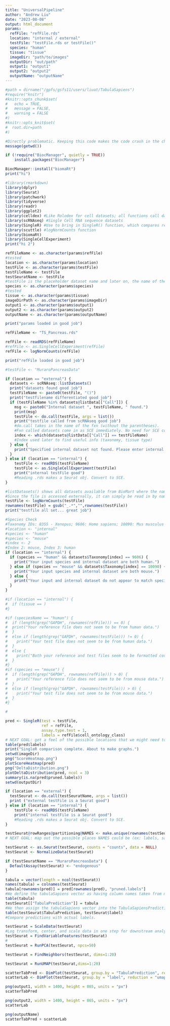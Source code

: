 ```yaml
---
title: "UniversalPipeline"
author: "Andrew Liu"
date: "2023-08-08"
output: html_document
params:
  refFile: "refFile.rds"
  location: "internal / external"
  testFile: "testFile.rds or testFile()"
  species: "human"
  tissue: "tissue"
  imageDir: "path/to/images"
  outputDir: "out/path"
  output1: "output1"
  output2: "output2"
  outputName: "outputName"
---
```


```r
#path = dirname("/gpfs/gsfs11/users/liuat/TabulaSapiens")
#require("knitr")
#knitr::opts_chunk$set(
#	echo = TRUE,
#	message = FALSE,
#	warning = FALSE
#)
#knitr::opts_knit$set(
#  root.dir=path
#)

#Directly problematic. Keeping this code makes the code crash in the chunk beginning at line 58
message(getwd())
```

```r
if (!require("BiocManager", quietly = TRUE))
    install.packages("BiocManager")

BiocManager::install("biomaRt")
print("hi")
```

```r
#library(rmarkdown)
library(dplyr)
library(Seurat)
library(patchwork)
library(tidyverse)
library(readr)
library(ggplot2)
library(celldex) #Like Rolodex for cell datasets; all functions call datasets
library(scRNAseq) #Single Cell RNA sequence datasets
library(SingleR) #Use to bring in SingleR() function, which compares reference and test data for gene similarity
library(scuttle) #logNormCounts function
library(biomaRt)
library(SingleCellExperiment)
print("hi 2")
```


```r
refFileName <- as.character(params$refFile)
#tested
location <- as.character(params$location)
testFile <- as.character(params$testFile)
testFileName <- testFile
testSeuratName <- testFile
#testFile is the placeholder dataset name and later on, the name of the dataframe; testFileName will be that dataset as a function call if calling from internal and otherwise the name of the dataset.
species <- as.character(params$species)
#tested
tissue <- as.character(params$tissue)
imageDirPath <- as.character(params$imageDir)
output1 <- as.character(params$output1)
output2 <- as.character(params$output2)
outputName <- as.character(params$outputName)

print("params loaded in good job")

refFileName <- "TS_Pancreas.rds"

refFile <- readRDS(refFileName)
#refFile <- as.SingleCellExperiment(refFile)
refFile <- logNormCounts(refFile)

print("refFile loaded in good job")

#testFile <- "MuraroPancreasData"

if (location == "external") {
  datasets <- scRNAseq::listDatasets()
  print("datasets found good job")
  testFileName <- paste0(testFile, "()")
  print("testfilename differentiated good job")
  if (testFileName %in% datasets@listData[["Call"]]) {
    msg <- paste0("Internal dataset ", testFileName, " found.")
    print(msg)
    testFile <- do.call(testFile, args = list())
    print("testfile called from scRNAseq good job")
    #do.call takes in the name of the fxn (without the parentheses).
    #Fxn called datasets come in as SCE immediately. No need for SCE conversion.
    index <- which(datasets@listData[["Call"]] == testFileName)
    #Index used later to find useful info (taxonomy, tissue type)
  } else {
    print("Specified internal dataset not found. Please enter internal dataset fxn without () - ex: ZilionisLungData. Please check spelling, dataset presence, and try again.")
  }
} else if (location == "internal") {
    testFile <- readRDS(testFileName)
    testFile <- as.SingleCellExperiment(testFile)
    print("internal testFile good")
    #Reading .rds makes a Seurat obj. Convert to SCE.
}

#listDatasets() shows all datasets available from BioMart where the name of the fxn is in the "Call" column. However, to call a function from a string using do.call() requires that the () are not there. Then take the index of listDatasets dataframe to access taxonomy and tissue type.
#Since the file is accessed externally, it can simply be read in by naming testFile as the filename w/ extension.
testFile <- logNormCounts(testFile)
rownames(testFile) = gsub("_.*","",rownames(testFile))
print("testfile all set... great job")
```

```r
#Species Check
#Taxonomy IDs: 8355 - Xenopus; 9606: Homo sapiens; 10090: Mus musculus
#location <- "internal"
#species <- "human"
#species <- "mouse"
#index <- 2
#Index 2: mouse, Index 3: human
if (location == "internal") {
  if (species == "human" && datasets$Taxonomy[index] == 9606) {
    print("Your input species and internal dataset are both human.")
  } else if (species == "mouse" && datasets$Taxonomy[index] == 10090) {
    print("Your input species and internal dataset are both mouse.")
  } else {
    print("Your input and internal dataset do not appear to match species.")
  }
}

#if (location == "internal") {
#  if (tissue == )
#}

#if (speciesName == "human") {
#  if (length(grep("GAPDH", rownames(refFile))) == 0) {
#  print("Your reference file does not seem to be from human data.")
#  }
#  else if (length(grep("GAPDH", rownames(testFile))) != 0) {
#    print("Your test file does not seem to be from human data.")
#  }
#  else {
#    print("Both your reference and test files seem to be formatted correctly.")
#  }
#}
#if (species == "mouse") {
#  if (length(grep("GAPDH", rownames(refFile))) > 0) {
#    print("Your reference file does not seem to be from mouse data.")
#  }
#  else if (length(grep("GAPDH", rownames(testFile))) > 0) {
#    print("Your test file does not seem to be from mouse data.")
#  }
#}

#

pred <- SingleR(test = testFile,
                ref = refFile,
                assay.type.test = 1,
                labels = refFile$cell_ontology_class)
# NEXT GOAL: get a feel of the possible locations that we might need to call in labels. For example, cell_ontology_class for Tabula references, label for BioMart references. Look into seeing if there's a "default" option that automatically selects cell_ontology_class.
table(pred$labels)
print("SingleR comparison complete. About to make graphs.")
setwd(imageDir)
png("ScoreHeatmap.png")
plotScoreHeatmap(pred)
png("DeltaDistribution.png")
plotDeltaDistribution(pred, ncol = 3)
summary(is.na(pred$pruned.labels))
setwd(outputDir)
```

```r
if (location == "external") {
  testSeurat <- do.call(testSeuratName, args = list())
  print ("external testFile is a Seurat good")
} else if (location == "internal") {
    testFile <- readRDS(testFileName)
    print("internal testFile is a Seurat good")
    #Reading .rds makes a Seurat obj. Convert to SCE.
}

testSeurat@rowRanges@partitioning@NAMES <- make.unique(rownames(testSeurat))
# NEXT GOAL: map out the possible places NAMES could be (ex: labels, sample, NAMES)

testSeurat <- as.Seurat(testSeurat, counts = "counts", data = NULL)
testSeurat <- NormalizeData(testSeurat)

if (testSeuratName == "MuraroPancreasData") {
  DefaultAssay(testSeurat) <- "endogenous"
}
```

```r
tabula = vector(length = ncol(testSeurat))
names(tabula) = colnames(testSeurat)
tabula[rownames(pred)] = pred[rownames(pred), "pruned.labels"]
#We define the tabulaSapiens vector as having column names taken from muraro.seurat. We then index tabulaSapiens, and for each colnames (from muraro.seurat) that matches up with a rowname from the TS prediction, we assign the pruned.label value to that index in the vector. We end up with a table full of different cell types (labels).
table(tabula)
testSeurat[["TabulaPrediction"]] = tabula
#We then assign the tabulaSapiens vector into the TabulaSapiensPrediction column.
table(testSeurat$TabulaPrediction, testSeurat$label)
#Compare predictions with actual labels.

testSeurat = ScaleData(testSeurat)
#Log transform, center, and scale data in one step for downstream analysis.
testSeurat = FindVariableFeatures(testSeurat)
#
testSeurat = RunPCA(testSeurat, npcs=50)

testSeurat = FindNeighbors(testSeurat, dims=1:20)

testSeurat = RunUMAP(testSeurat,dims=1:20)

scatterTabPred <- DimPlot(testSeurat, group.by = "TabulaPrediction", reduction = "umap", label = TRUE, label.size = 2)
scatterLab <- DimPlot(testSeurat, group.by = "label", reduction = "umap", label = TRUE, label.size = 2)

png(output1, width = 1400, height = 865, units = "px")
scatterTabPred

png(output2, width = 1400, height = 865, units = "px")
scatterLab

png(outputName)
scatterTabPred + scatterLab
```